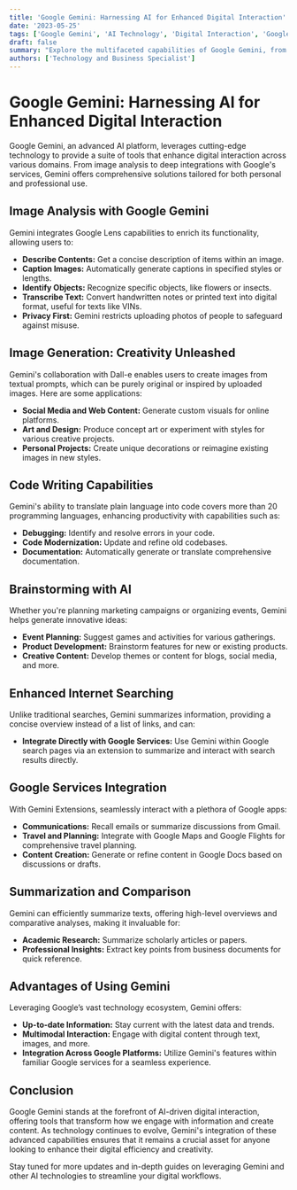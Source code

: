 ```yaml
---
title: 'Google Gemini: Harnessing AI for Enhanced Digital Interaction'
date: '2023-05-25'
tags: ['Google Gemini', 'AI Technology', 'Digital Interaction', 'Google Services']
draft: false
summary: "Explore the multifaceted capabilities of Google Gemini, from image analysis and generation to code writing and deep integration with Google services. This guide highlights how Gemini's AI-powered features can transform your digital tasks."
authors: ['Technology and Business Specialist']
---
```


# Google Gemini: Harnessing AI for Enhanced Digital Interaction

Google Gemini, an advanced AI platform, leverages cutting-edge technology to provide a suite of tools that enhance digital interaction across various domains. From image analysis to deep integrations with Google's services, Gemini offers comprehensive solutions tailored for both personal and professional use.

## Image Analysis with Google Gemini

Gemini integrates Google Lens capabilities to enrich its functionality, allowing users to:

- **Describe Contents:** Get a concise description of items within an image.
- **Caption Images:** Automatically generate captions in specified styles or lengths.
- **Identify Objects:** Recognize specific objects, like flowers or insects.
- **Transcribe Text:** Convert handwritten notes or printed text into digital format, useful for texts like VINs.
- **Privacy First:** Gemini restricts uploading photos of people to safeguard against misuse.

## Image Generation: Creativity Unleashed

Gemini's collaboration with Dall-e enables users to create images from textual prompts, which can be purely original or inspired by uploaded images. Here are some applications:

- **Social Media and Web Content:** Generate custom visuals for online platforms.
- **Art and Design:** Produce concept art or experiment with styles for various creative projects.
- **Personal Projects:** Create unique decorations or reimagine existing images in new styles.

## Code Writing Capabilities

Gemini's ability to translate plain language into code covers more than 20 programming languages, enhancing productivity with capabilities such as:

- **Debugging:** Identify and resolve errors in your code.
- **Code Modernization:** Update and refine old codebases.
- **Documentation:** Automatically generate or translate comprehensive documentation.

## Brainstorming with AI

Whether you're planning marketing campaigns or organizing events, Gemini helps generate innovative ideas:

- **Event Planning:** Suggest games and activities for various gatherings.
- **Product Development:** Brainstorm features for new or existing products.
- **Creative Content:** Develop themes or content for blogs, social media, and more.

## Enhanced Internet Searching

Unlike traditional searches, Gemini summarizes information, providing a concise overview instead of a list of links, and can:

- **Integrate Directly with Google Services:** Use Gemini within Google search pages via an extension to summarize and interact with search results directly.

## Google Services Integration

With Gemini Extensions, seamlessly interact with a plethora of Google apps:

- **Communications:** Recall emails or summarize discussions from Gmail.
- **Travel and Planning:** Integrate with Google Maps and Google Flights for comprehensive travel planning.
- **Content Creation:** Generate or refine content in Google Docs based on discussions or drafts.

## Summarization and Comparison

Gemini can efficiently summarize texts, offering high-level overviews and comparative analyses, making it invaluable for:

- **Academic Research:** Summarize scholarly articles or papers.
- **Professional Insights:** Extract key points from business documents for quick reference.

## Advantages of Using Gemini

Leveraging Google’s vast technology ecosystem, Gemini offers:

- **Up-to-date Information:** Stay current with the latest data and trends.
- **Multimodal Interaction:** Engage with digital content through text, images, and more.
- **Integration Across Google Platforms:** Utilize Gemini's features within familiar Google services for a seamless experience.

## Conclusion

Google Gemini stands at the forefront of AI-driven digital interaction, offering tools that transform how we engage with information and create content. As technology continues to evolve, Gemini's integration of these advanced capabilities ensures that it remains a crucial asset for anyone looking to enhance their digital efficiency and creativity.

Stay tuned for more updates and in-depth guides on leveraging Gemini and other AI technologies to streamline your digital workflows.
